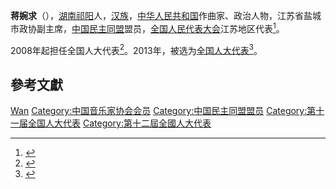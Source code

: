 '''蒋婉求'''（{{bd|1954年||}}），[[湖南|湖南]][[祁阳|祁阳]]人，[[汉族|汉族]]，[[中华人民共和国|中华人民共和国]]作曲家、政治人物，江苏省盐城市政协副主席，[[中国民主同盟|中国民主同盟]]盟员，[[全国人民代表大会|全国人民代表大会]]江苏地区代表<ref>{{cite web|author=新华网|title=第十一届全国人大代表|url=http://news.xinhuanet.com/ziliao/2008-03/03/content_7708230.htm?node=36628|publisher=新华网|accessdate=2014-01-07|archive-date=2014-01-10|archive-url=https://web.archive.org/web/20140110211415/http://news.xinhuanet.com/ziliao/2008-03/03/content_7708230.htm?node=36628|dead-url=no}}</ref>。

2008年起担任全国人大代表<ref>{{cite news|title=全国人大代表信息-蒋婉求|url=http://210.82.31.1:8084/delegate/viewDelegate.action?dbid=110839|accessdate=2013-04-05|newspaper=全国人大网|archive-url=https://web.archive.org/web/20140321081335/http://www.npc.gov.cn/delegate/viewDelegate.action?dbid=110839|archive-date=2014-03-21|dead-url=yes}}</ref>。2013年，被选为[[全国人大代表|全国人大代表]]<ref>{{cite news|title=全国人大代表信息-蒋婉求|url=http://210.82.31.1:8084/delegate/viewDelegate.action?dbid=120809|accessdate=2013-03-28|newspaper=全国人大网|archive-url=https://web.archive.org/web/20140321081332/http://www.npc.gov.cn/delegate/viewDelegate.action?dbid=120809|archive-date=2014-03-21|dead-url=yes}}</ref>。

== 參考文獻 ==
{{reflist}}

{{中国政治人物小作品}}
{{中国音乐家协会第八届理事会}}

{{Authority control}}
{{DEFAULTSORT:Jiang蒋}}
[[Category:蔣姓|Wan]]
[[Category:中国音乐家协会会员|Category:中国音乐家协会会员]]
[[Category:中国民主同盟盟员|Category:中国民主同盟盟员]]
[[Category:第十一届全国人大代表|Category:第十一届全国人大代表]]
[[Category:第十二屆全國人大代表|Category:第十二屆全國人大代表]]